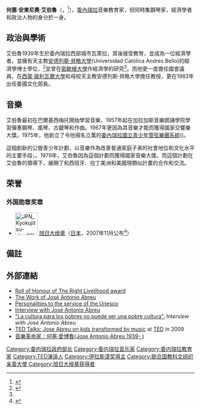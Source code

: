 {{noteTA
|1=zh-cn:何塞;zh-tw:荷西;
}}
{{Infobox Person 
|name                = 何塞·安東尼奧·艾伯魯<br />José Antonio Abreu
|native_name         = José Antonio Abreu
|native_name_lang    = es
|image= Antonio ABREU.jpg
|caption=何塞·安東尼奧·艾伯魯在2007年的
|birth_date  ={{birth date|1939|5|7}}
|birth_place = {{flag|委內瑞拉}}[[瓦萊拉|瓦萊拉]]
|death_date  ={{Death date and age|2018|3|24|1939|5|7}}
|death_place ={{flag|委內瑞拉}}[[卡拉卡斯|卡拉卡斯]]
}}
'''何塞·安東尼奧·艾伯魯'''（{{lang-es|'''José Antonio Abreu'''}}，{{bd|1939年|5月7日|2018年|3月24日|catIdx=Abreu}}<ref>{{Cite web |url=https://anntw.com/articles/20180325-i6LT |title=音樂教育救問題少年 委國艾柏魯辭世 |accessdate=2018-03-26 |archive-date=2018-03-27 |archive-url=https://web.archive.org/web/20180327084425/https://anntw.com/articles/20180325-i6LT |dead-url=no }}</ref>），[[委內瑞拉|委內瑞拉]]音樂教育家，但同時集鋼琴家，經濟學者和政治人物的身分於一身。

==政治與學術==
艾伯魯1939年生於委內瑞拉西部城市瓦萊拉，其後接受教育，並成為一位經濟學者，並擁有天主教[[安德列斯·貝略大學|安德列斯·貝略大學]](Universidad Católica Andres Bello)的經濟學博士學位，<ref name="#1">{{Cite web |url=http://yoa.org/About/BoardofDirectors/Jos%C3%A9AntonioAbreu/tabid/209/Default.aspx |title=存档副本 |accessdate=2017-11-20 |archive-date=2008-09-24 |archive-url=https://web.archive.org/web/20080924023203/http://yoa.org/About/BoardofDirectors/Jos%C3%A9AntonioAbreu/tabid/209/Default.aspx |dead-url=no }}</ref>並曾在[[密歇根大學|密歇根大學]]作經濟學的研究<ref name="#1"/>。而他更一度擔任國會議員，在[[西蒙·玻利瓦爾大學|西蒙·玻利瓦爾大學]]和母校天主教安德列斯·貝略大學擔任教授，更在1983年出任委國文化部長。

==音樂==
艾伯魯最初在巴爾基西梅托開始學習音樂，1957年起在加拉加斯音樂朗誦學院學習彈奏鋼琴、風琴、古鍵琴和作曲。1967年更因為其音樂才能而獲得國家交響樂大獎。1975年，他創立了令他揚名立萬的[[委內瑞拉國立青少年管弦樂團系統|委內瑞拉國立青少年管弦樂團系統]]({{lang-es|El Sistema}})。

這個創新的公營青少年計劃，以音樂作為改善普通家庭子弟的社會地位和文化水平的主要手段，。1979年，艾伯魯因為這個計劃而獲得國家音樂大獎。而這個計劃在艾伯魯的領導下，展開了和西班牙、拉丁美洲和美國現類似計畫的合作和交流。

==荣誉==
===外国勋章奖章===
* [[File:JPN_Kyokujitsu-sho_1Class_BAR.svg|60px]] [[旭日大绶章|旭日大绶章]]（[[日本|日本]]，2007年11月公布<ref>{{ja}}{{cite web |url=https://www.mofa.go.jp/mofaj/gaiko/protocol/pdfs/h19_au.pdf |title=平成19年秋の外国人叙勲受章者名簿 |publisher=[[内阁府|内阁府]] |date=2007 |accessdate=2021-07-03 |deadurl=no |archiveurl=https://web.archive.org/web/20210528004910/https://www.mofa.go.jp/mofaj/gaiko/protocol/pdfs/h19_au.pdf |archivedate=2021-05-28}}</ref>）

==備註==
{{Reflist}}

== 外部連結 ==
*[https://web.archive.org/web/20060428000616/http://www.rightlivelihood.org/recip/abreu.htm Roll of Honour of The Right Livelihood award]
*[https://web.archive.org/web/20051031192120/http://www.analitica.com/vas/1999.08.4/articulos/18.htm The Work of José Antonio Abreu] {{es}}
*[https://web.archive.org/web/20060507063227/http://portal.unesco.org/es/ev.php-URL_ID%3D8289%26URL_DO%3DDO_TOPIC%26URL_SECTION%3D201.html Personalities to the service of the Unesco] {{es}}
*[http://www.culturales.mre.gov.ve/revista_venezuela/entrevistas/entrevista_abreu.html Interview with José Antonio Abreu]{{dead link|date=2017年11月 |bot=InternetArchiveBot |fix-attempted=yes }}
*[https://web.archive.org/web/20080411060900/http://encontrarte.aporrea.org/creadores/musica/82/a14496.html/ "La cultura para los pobres no puede ser una pobre cultura".] ''Interview with José Antonio Abreu''
*[http://www.ted.com/talks/view/id/464 TED Talks: Jose Abreu on kids transformed by music] at [[TED_(conference)|TED]] in 2009
*[http://tw.myblog.yahoo.com/hopeforpeace2007/article?mid=453&prev=459&next=451 音樂革命家：何塞·愛博魯(Jose Antonio Abreu 1939- )]{{dead link|date=2017年11月 |bot=InternetArchiveBot |fix-attempted=yes }}

{{伊拉斯谟奖获得者}}

{{Authority control}}
{{DEFAULTSORT:Abreu, Jose Antonio}}
[[Category:委内瑞拉政府部长|Category:委内瑞拉政府部长]]
[[Category:委内瑞拉音乐家|Category:委内瑞拉音乐家]]
[[Category:委内瑞拉教育家|Category:委内瑞拉教育家]]
[[Category:TED演讲人|Category:TED演讲人]]
[[Category:伊拉斯谟奖得主|Category:伊拉斯谟奖得主]]
[[Category:联合国教科文组织亲善大使|Category:联合国教科文组织亲善大使]]
[[Category:旭日大绶章获得者|Category:旭日大绶章获得者]]